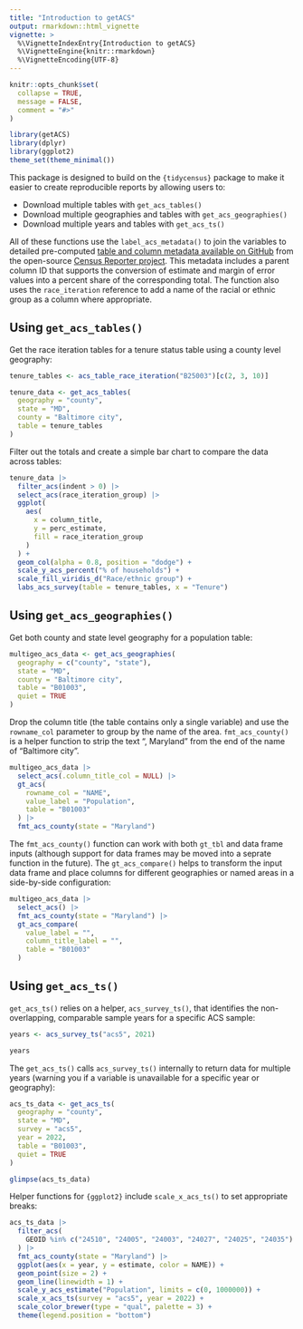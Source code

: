 ```yaml
---
title: "Introduction to getACS"
output: rmarkdown::html_vignette
vignette: >
  %\VignetteIndexEntry{Introduction to getACS}
  %\VignetteEngine{knitr::rmarkdown}
  %\VignetteEncoding{UTF-8}
---
```


```r
knitr::opts_chunk$set(
  collapse = TRUE,
  message = FALSE,
  comment = "#>"
)
```

```r
library(getACS)
library(dplyr)
library(ggplot2)
theme_set(theme_minimal())
```

This package is designed to build on the `{tidycensus}` package to make it easier to create reproducible reports by allowing users to:

- Download multiple tables with `get_acs_tables()`
- Download multiple geographies and tables with `get_acs_geographies()`
- Download multiple years and tables with `get_acs_ts()`

All of these functions use the `label_acs_metadata()` to join the variables to detailed pre-computed [table and column metadata available on GitHub](https://github.com/censusreporter/census-table-metadata) from the open-source [Census Reporter project](https://censusreporter.org/). This metadata includes a parent column ID that supports the conversion of estimate and margin of error values into a percent share of the corresponding total. The function also uses the `race_iteration` reference to add a name of the racial or ethnic group as a column where appropriate.

## Using `get_acs_tables()`

Get the race iteration tables for a tenure status table using a county level geography:

```r
tenure_tables <- acs_table_race_iteration("B25003")[c(2, 3, 10)]

tenure_data <- get_acs_tables(
  geography = "county",
  state = "MD",
  county = "Baltimore city",
  table = tenure_tables
)
```

Filter out the totals and create a simple bar chart to compare the data across tables: 

```r
tenure_data |>
  filter_acs(indent > 0) |>
  select_acs(race_iteration_group) |>
  ggplot(
    aes(
      x = column_title,
      y = perc_estimate,
      fill = race_iteration_group
    )
  ) +
  geom_col(alpha = 0.8, position = "dodge") +
  scale_y_acs_percent("% of households") +
  scale_fill_viridis_d("Race/ethnic group") +
  labs_acs_survey(table = tenure_tables, x = "Tenure")
```

## Using `get_acs_geographies()`

Get both county and state level geography for a population table: 

```r
multigeo_acs_data <- get_acs_geographies(
  geography = c("county", "state"),
  state = "MD",
  county = "Baltimore city",
  table = "B01003",
  quiet = TRUE
)
```

Drop the column title (the table contains only a single variable) and use the `rowname_col` parameter to group by the name of the area. `fmt_acs_county()` is a helper function to strip the text ", Maryland" from the end of the name of "Baltimore city".

```r
multigeo_acs_data |>
  select_acs(.column_title_col = NULL) |>
  gt_acs(
    rowname_col = "NAME",
    value_label = "Population",
    table = "B01003"
  ) |>
  fmt_acs_county(state = "Maryland")
```

The `fmt_acs_county()` function can work with both `gt_tbl` and data frame inputs (although support for data frames may be moved into a seprate function in the future). The `gt_acs_compare()` helps to transform the input data frame and place columns for different geographies or named areas in a side-by-side configuration:

```r
multigeo_acs_data |>
  select_acs() |>
  fmt_acs_county(state = "Maryland") |>
  gt_acs_compare(
    value_label = "",
    column_title_label = "",
    table = "B01003"
  )
```

## Using `get_acs_ts()`

`get_acs_ts()` relies on a helper, `acs_survey_ts()`, that identifies the non-overlapping, comparable sample years for a specific ACS sample:

```r
years <- acs_survey_ts("acs5", 2021)

years
```

The `get_acs_ts()` calls `acs_survey_ts()` internally to return data for multiple years (warning you if a variable is unavailable for a specific year or geography):

```r
acs_ts_data <- get_acs_ts(
  geography = "county",
  state = "MD",
  survey = "acs5",
  year = 2022,
  table = "B01003",
  quiet = TRUE
)

glimpse(acs_ts_data)
```

Helper functions for `{ggplot2}` include `scale_x_acs_ts()` to set appropriate breaks:

```r
acs_ts_data |>
  filter_acs(
    GEOID %in% c("24510", "24005", "24003", "24027", "24025", "24035")
  ) |>
  fmt_acs_county(state = "Maryland") |>
  ggplot(aes(x = year, y = estimate, color = NAME)) +
  geom_point(size = 2) +
  geom_line(linewidth = 1) +
  scale_y_acs_estimate("Population", limits = c(0, 1000000)) +
  scale_x_acs_ts(survey = "acs5", year = 2022) +
  scale_color_brewer(type = "qual", palette = 3) +
  theme(legend.position = "bottom")
```
